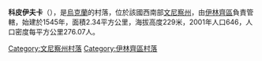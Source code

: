 {{coord|48|58|17|N|29|24|45|E|scale:30000|display=title}}

'''科皮伊夫卡'''（{{lang-uk|Копіївка}}），是[[烏克蘭|烏克蘭]]的村落，位於該國西南部[[文尼察州|文尼察州]]，由[[伊林齊區|伊林齊區]]負責管轄，始建於1545年，面積2.34平方公里，海拔高度229米，2001年人口646，人口密度每平方公里276.07人。

[[Category:文尼察州村落|Category:文尼察州村落]]
[[Category:伊林齊區村落|Category:伊林齊區村落]]


{{Vinnytsia-geo-stub}}